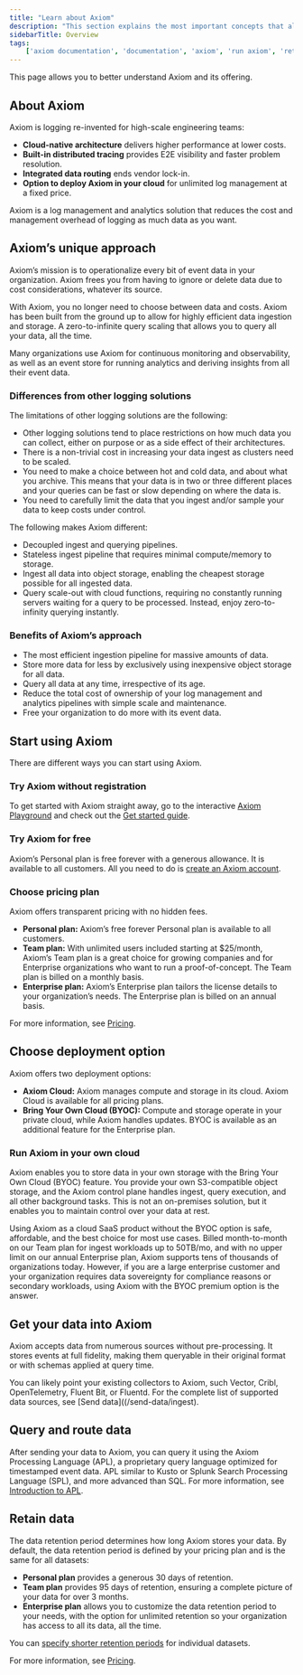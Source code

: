 ```yaml
---
title: "Learn about Axiom"
description: "This section explains the most important concepts that allow you to gain a deep understanding of Axiom."
sidebarTitle: Overview
tags:
    ['axiom documentation', 'documentation', 'axiom', 'run axiom', 'retain data', 'faq', 'frequently asked questions']
---
```


This page allows you to better understand Axiom and its offering.

## About Axiom

Axiom is logging re-invented for high-scale engineering teams:

- **Cloud-native architecture** delivers higher performance at lower costs.
- **Built-in distributed tracing** provides E2E visibility and faster problem resolution.
- **Integrated data routing** ends vendor lock-in.
- **Option to deploy Axiom in your cloud** for unlimited log management at a fixed price.

Axiom is a log management and analytics solution that reduces the cost and management overhead of logging as much data as you want.

## Axiom’s unique approach

Axiom’s mission is to operationalize every bit of event data in your organization. Axiom frees you from having to ignore or delete data due to cost considerations, whatever its source.

With Axiom, you no longer need to choose between data and costs. Axiom has been built from the ground up to allow for highly efficient data ingestion and storage. A zero-to-infinite query scaling that allows you to query all your data, all the time.

Many organizations use Axiom for continuous monitoring and observability, as well as an event store for running analytics and deriving insights from all their event data.

### Differences from other logging solutions

The limitations of other logging solutions are the following:

- Other logging solutions tend to place restrictions on how much data you can collect, either on purpose or as a side effect of their architectures.
- There is a non-trivial cost in increasing your data ingest as clusters need to be scaled.
- You need to make a choice between hot and cold data, and about what you archive. This means that your data is in two or three different places and your queries can be fast or slow depending on where the data is.
- You need to carefully limit the data that you ingest and/or sample your data to keep costs under control.

The following makes Axiom different:

- Decoupled ingest and querying pipelines.
- Stateless ingest pipeline that requires minimal compute/memory to storage.
- Ingest all data into object storage, enabling the cheapest storage possible for all ingested data.
- Query scale-out with cloud functions, requiring no constantly running servers waiting for a query to be processed. Instead, enjoy zero-to-infinity querying instantly.

### Benefits of Axiom’s approach

- The most efficient ingestion pipeline for massive amounts of data.
- Store more data for less by exclusively using inexpensive object storage for all data.
- Query all data at any time, irrespective of its age.
- Reduce the total cost of ownership of your log management and analytics pipelines with simple scale and maintenance.
- Free your organization to do more with its event data.

## Start using Axiom

There are different ways you can start using Axiom.

### Try Axiom without registration

To get started with Axiom straight away, go to the interactive [Axiom Playground](https://play.axiom.co/) and check out the [Get started guide](/getting-started-guide/getting-started).

### Try Axiom for free

Axiom’s Personal plan is free forever with a generous allowance. It is available to all customers. All you need to do is [create an Axiom account](https://app.axiom.co/register).

### Choose pricing plan

Axiom offers transparent pricing with no hidden fees.

- **Personal plan:** Axiom’s free forever Personal plan is available to all customers.
- **Team plan:** With unlimited users included starting at $25/month, Axiom’s Team plan is a great choice for growing companies and for Enterprise organizations who want to run a proof-of-concept. The Team plan is billed on a monthly basis.
- **Enterprise plan:** Axiom’s Enterprise plan tailors the license details to your organization’s needs. The Enterprise plan is billed on an annual basis.

For more information, see [Pricing](https://axiom.co/pricing).

## Choose deployment option

Axiom offers two deployment options:

- **Axiom Cloud:** Axiom manages compute and storage in its cloud. Axiom Cloud is available for all pricing plans.
- **Bring Your Own Cloud (BYOC):** Compute and storage operate in your private cloud, while Axiom handles updates. BYOC is available as an additional feature for the Enterprise plan.

### Run Axiom in your own cloud

Axiom enables you to store data in your own storage with the Bring Your Own Cloud (BYOC) feature. You provide your own S3-compatible object storage, and the Axiom control plane handles ingest, query execution, and all other background tasks. This is not an on-premises solution, but it enables you to maintain control over your data at rest.

Using Axiom as a cloud SaaS product without the BYOC option is safe, affordable, and the best choice for most use cases. Billed month-to-month on our Team plan for ingest workloads up to 50TB/mo, and with no upper limit on our annual Enterprise plan, Axiom supports tens of thousands of organizations today. However, if you are a large enterprise customer and your organization requires data sovereignty for compliance reasons or secondary workloads, using Axiom with the BYOC premium option is the answer.

## Get your data into Axiom

Axiom accepts data from numerous sources without pre-processing. It stores events at full fidelity, making them queryable in their original format or with schemas applied at query time.

You can likely point your existing collectors to Axiom, such Vector, Cribl, OpenTelemetry, Fluent Bit, or Fluentd. For the complete list of supported data sources, see [Send data]((/send-data/ingest).

## Query and route data

After sending your data to Axiom, you can query it using the Axiom Processing Language (APL), a proprietary query language optimized for timestamped event data. APL similar to Kusto or Splunk Search Processing Language (SPL), and more advanced than SQL. For more information, see [Introduction to APL](/apl/introduction).

## Retain data

The data retention period determines how long Axiom stores your data. By default, the data retention period is defined by your pricing plan and is the same for all datasets:

- **Personal plan** provides a generous 30 days of retention.
- **Team plan** provides 95 days of retention, ensuring a complete picture of your data for over 3 months.
- **Enterprise plan** allows you to customize the data retention period to your needs, with the option for unlimited retention so your organization has access to all its data, all the time.

You can [specify shorter retention periods](/reference/datasets#change-data-retention-period) for individual datasets.

For more information, see [Pricing](https://axiom.co/pricing).